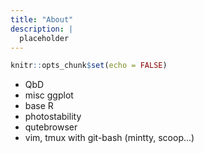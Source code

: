 ```yaml
---
title: "About"
description: |
  placeholder
---
```


```r
knitr::opts_chunk$set(echo = FALSE)
```

* QbD
* misc ggplot
* base R
* photostability 
* qutebrowser
* vim, tmux with git-bash (mintty, scoop...)
